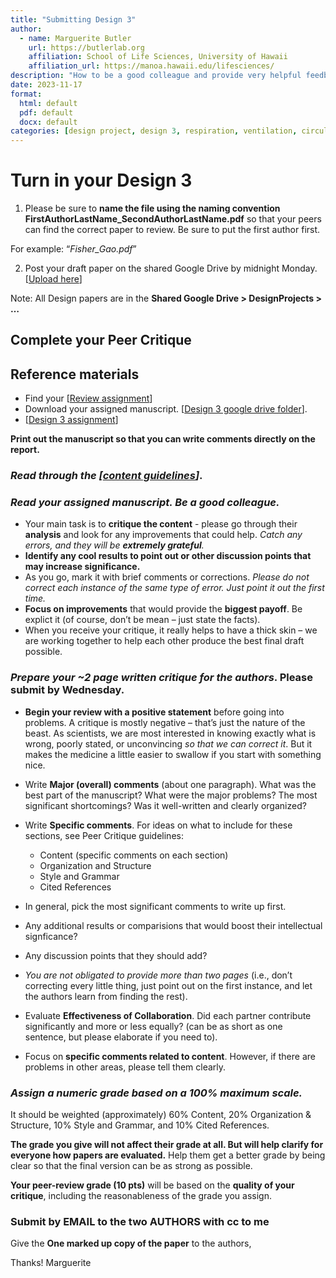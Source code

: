 ```yaml
---
title: "Submitting Design 3"
author:
  - name: Marguerite Butler  
    url: https://butlerlab.org
    affiliation: School of Life Sciences, University of Hawaii
    affiliation_url: https://manoa.hawaii.edu/lifesciences/
description: "How to be a good colleague and provide very helpful feedback"
date: 2023-11-17
format: 
  html: default 
  pdf: default
  docx: default
categories: [design project, design 3, respiration, ventilation, circulation, DMR, activity ]
---
```


# Turn in your Design 3 

1) Please be sure to __name the file using the naming convention FirstAuthorLastName_SecondAuthorLastName.pdf__ so that your peers can find the correct paper to review. Be sure to put the first author first.

For example: "_Fisher_Gao.pdf_"

2) Post your draft paper on the shared Google Drive by midnight Monday. \[[Upload here](https://drive.google.com/drive/folders/18lT2pGEZws_rrgD6IxfKCPyPGOFIX0IP?usp=share_link)\]

Note:  All Design papers are in the __Shared Google Drive > DesignProjects > ...__ 

<!----
3) Post your final draft by midnight on Wednesday 10/4 \[[Upload here](https://drive.google.com/drive/folders/1lRh1ZuG4q453Oo0xxSZWDgYWxuD6oo9e)\]
---->

## Complete your Peer Critique 

:::{.callout-note}
# Reference materials
- Find your \[[Review assignment](https://docs.google.com/spreadsheets/d/1AMedRSskM2pDcvIyf7i5bh9tIEfIf66AKuhIE7bhIbc/edit#gid=0)\] 
- Download your assigned manuscript. \[[Design 3 google drive folder](https://drive.google.com/drive/folders/1brLmRc6F9gRdoGjB5HbUl35kdcuxV3Sv)\].
- \[[Design 3 assignment](design3.qmd)\] 
 

__Print out the manuscript so that you can write comments directly on the report.__
:::

### _Read through the \[[content guidelines](PeerCritiqueGuidelines.pdf)\]_. 
 
### _Read your assigned manuscript. Be a good colleague._ 
- Your main task is to __critique the content__ - please go through their __analysis__ and look for any improvements that could help. _Catch any errors, and they will be __extremely grateful__._ 
- __Identify any cool results to point out or other discussion points that may increase significance.__
- As you go, mark it with brief comments or corrections. _Please do not correct each instance of the same type of error. Just point it out the first time._ 
-  __Focus on improvements__ that would provide the __biggest payoff__. Be explict
it (of course, don't be mean – just state the facts). 
-  When you receive your critique, it really helps to have a thick skin – we are working together to help each other produce the best final draft possible. 

### _Prepare your ~2 page __written critique__ for the authors_. Please submit by Wednesday. 

  + __Begin your review with a positive statement__ before going into problems.  A critique is mostly negative – that's just the nature of the beast. As scientists, we are most interested in knowing exactly what is wrong, poorly stated, or unconvincing _so that we can correct it_. But it makes the medicine a little easier to swallow if you start with something nice.

  + Write __Major (overall) comments__ (about one paragraph). What was the best part of the manuscript? What were the major problems? The most significant shortcomings? Was it well-written and clearly organized?

  + Write __Specific comments__. For ideas on what to include for these sections, see Peer Critique guidelines:
    *  Content (specific comments on each section)
    *  Organization and Structure
    *  Style and Grammar
    *  Cited References

  + In general, pick the most significant comments to write up first. 
  
  + Any additional results or comparisions that would boost their intellectual signficance?

  + Any discussion points that they should add? 
  
  + _You are not obligated to provide more than two pages_ (i.e., don't correcting every little thing, just point out on the first instance, and let the authors learn from finding the rest). 

  + Evaluate __Effectiveness of Collaboration__. Did each partner contribute significantly and more or less equally? (can be as short as one sentence, but please elaborate if you need to).

  + Focus on __specific comments related to content__. However, if there are problems in other areas, please tell them clearly. 

### _Assign a numeric grade based on a 100% maximum scale._ 
It should be weighted (approximately) 60% Content, 20% Organization & Structure, 10% Style and Grammar, and 10% Cited References. 

__The grade you give will not affect their grade at all. But will help clarify for everyone how papers are evaluated.__ Help them get a better grade by being clear so that the final version can be as strong as possible. 

__Your peer-review grade (10 pts)__ will be based on the __quality of your critique__, including the reasonableness of the grade you assign.

### Submit by EMAIL to the two AUTHORS with cc to me
Give the __One marked up copy of the paper__ to the authors,

Thanks! Marguerite
